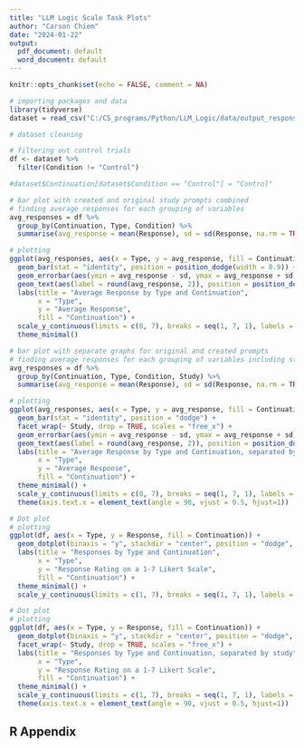 ---
title: "LLM Logic Scale Task Plots"
author: "Carson Chiem"
date: "2024-01-22"
output:
  pdf_document: default
  word_document: default
---

```{r setup, include=FALSE}
knitr::opts_chunk$set(echo = FALSE, comment = NA)
```

```{r}
# importing packages and data
library(tidyverse)
dataset = read_csv("C:/CS_programs/Python/LLM_Logic/data/output_responses.csv")
```
```{r}
# dataset cleaning

# filtering out control trials
df <- dataset %>%
  filter(Condition != "Control")

#dataset$Continuation[dataset$Condition == "Control"] = "Control"
```


```{r}
# bar plot with created and original study prompts combined
# finding average responses for each grouping of variables
avg_responses = df %>%
  group_by(Continuation, Type, Condition) %>%
  summarise(avg_response = mean(Response), sd = sd(Response, na.rm = TRUE))

# plotting
ggplot(avg_responses, aes(x = Type, y = avg_response, fill = Continuation)) +
  geom_bar(stat = "identity", position = position_dodge(width = 0.9)) +
  geom_errorbar(aes(ymin = avg_response - sd, ymax = avg_response + sd), position = position_dodge(0.9), width = 0.2) +
  geom_text(aes(label = round(avg_response, 2)), position = position_dodge(width = 0.9), vjust = 11, size = 2.5) +
  labs(title = "Average Response by Type and Continuation",
       x = "Type",
       y = "Average Response",
       fill = "Continuation") +
  scale_y_continuous(limits = c(0, 7), breaks = seq(1, 7, 1), labels = seq(1, 7, 1)) + 
  theme_minimal()
```

```{r}
# bar plot with separate graphs for original and created prompts
# finding average responses for each grouping of variables including study
avg_responses = df %>%
  group_by(Continuation, Type, Condition, Study) %>%
  summarise(avg_response = mean(Response), sd = sd(Response, na.rm = TRUE))

# plotting
ggplot(avg_responses, aes(x = Type, y = avg_response, fill = Continuation)) +
  geom_bar(stat = "identity", position = "dodge") +
  facet_wrap(~ Study, drop = TRUE, scales = "free_x") +
  geom_errorbar(aes(ymin = avg_response - sd, ymax = avg_response + sd), na.rm = TRUE, position = position_dodge(0.9), width = 0.2) + 
  geom_text(aes(label = round(avg_response, 2)), position = position_dodge(width = 0.9), vjust = 11, size = 2.5) +
  labs(title = "Average Response by Type and Continuation, separated by study",
       x = "Type",
       y = "Average Response",
       fill = "Continuation") +
  theme_minimal() +
  scale_y_continuous(limits = c(0, 7), breaks = seq(1, 7, 1), labels = seq(1, 7, 1)) +
  theme(axis.text.x = element_text(angle = 90, vjust = 0.5, hjust=1))
```

```{r}
# Dot plot
# plotting 
ggplot(df, aes(x = Type, y = Response, fill = Continuation)) +
  geom_dotplot(binaxis = "y", stackdir = "center", position = "dodge", dotsize=.9, binwidth = .1) +
  labs(title = "Responses by Type and Continuation",
       x = "Type",
       y = "Response Rating on a 1-7 Likert Scale",
       fill = "Continuation") +
  theme_minimal() +
  scale_y_continuous(limits = c(1, 7), breaks = seq(1, 7, 1), labels = seq(1, 7, 1))
```

```{r}
# Dot plot
# plotting
ggplot(df, aes(x = Type, y = Response, fill = Continuation)) +
  geom_dotplot(binaxis = "y", stackdir = "center", position = "dodge", dotsize=.7, binwidth = .1) +
  facet_wrap(~ Study, drop = TRUE, scales = "free_x") +
  labs(title = "Responses by Type and Continuation, separated by study",
       x = "Type",
       y = "Response Rating on a 1-7 Likert Scale",
       fill = "Continuation") +
  theme_minimal() +
  scale_y_continuous(limits = c(1, 7), breaks = seq(1, 7, 1), labels = seq(1, 7, 1)) +
  theme(axis.text.x = element_text(angle = 90, vjust = 0.5, hjust=1))
```
## R Appendix

```{r, ref.label=knitr::all_labels(), eval = F, echo = T}

```